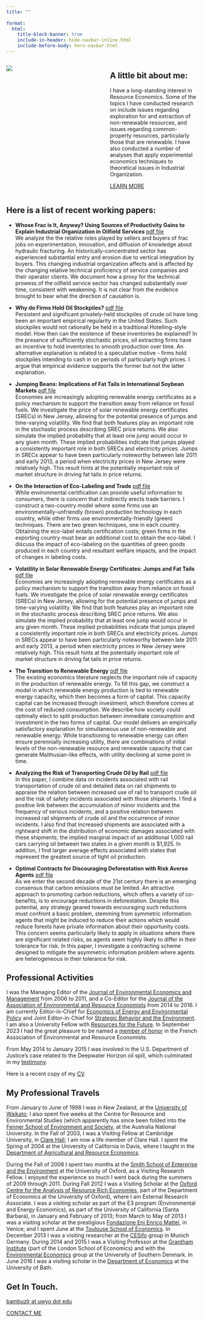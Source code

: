 ```yaml
---
title: ""
  
format: 
  html:
    title-block-banner: true
    include-in-header: hide-navbar-inline.html
    include-before-body: hero-navbar.html
---
```


<div class="page-index">


:::: {.columns}

::: {.column width="45%"}
![](uploads/1/2/4/5/124536544/published/cfmason.jpg)
:::

::: {.column width="5%"}

:::

::: {.column width="50%"}

## A little bit about me:

I have a long-standing interest in Resource Economics. Some of the topics I have conducted research on include issues regarding exploration for and extraction of non-renewable resources, and issues regarding common-property resources, particularly those that are renewable. I have also conducted a number of analyses that apply experimental economics techniques to theoretical issues in Industrial Organization.

<a href="travels.html" class="cta-button">LEARN MORE</a>

:::

::::


## Here is a list of recent working papers:

- **Whose Frac is It, Anyway? Using Sources of Productivity Gains to Explain Industrial Organization in Oilfield Services** [pdf file](uploads/1/2/4/5/124536544/whosefrack.pdf)  
  We analyze the the relative roles played by sellers and buyers of frac jobs on experimentation, innovation, and diffusion of knowledge about hydraulic fracturing. An historically-concentrated sector has experienced substantial entry and erosion due to vertical integration by buyers. This changing industrial organization affects and is affected by the changing relative technical proficiency of service companies and their operator clients. We document how a proxy for the technical prowess of the oilfield service sector has changed substantially over time, consistent with weakening. It is not clear from the evidence brought to bear what the direction of causation is.

- **Why do Firms Hold Oil Stockpiles?** [pdf file](uploads/1/2/4/5/124536544/oil_inventories.pdf)   
  Persistent and significant privately-held stockpiles of crude oil have long been an important empirical regularity in the United States. Such stockpiles would not rationally be held in a traditional Hotelling-style model. How then can the existence of these inventories be explained? In the presence of sufficiently stochastic prices, oil extracting firms have an incentive to hold inventories to smooth production over time. An alternative explanation is related to a speculative motive - firms hold stockpiles intending to cash in on periods of particularly high prices. I argue that empirical evidence supports the former but not the latter explanation.

- **Jumping Beans: Implications of Fat Tails in International Soybean Markets** [pdf file](uploads/1/2/4/5/124536544/Soybean-jump_v2.pdf)  
  Economies are increasingly adopting renewable energy certificates as a policy mechanism to support the transition away from reliance on fossil fuels. We investigate the price of solar renewable energy certificates (SRECs) in New Jersey, allowing for the potential presence of jumps and time-varying volatility. We find that both features play an important role in the stochastic process describing SREC price returns. We also simulate the implied probability that at least one jump would occur in any given month. These implied probabilities indicate that jumps played a consistently important role in both SRECs and electricity prices. Jumps in SRECs appear to have been particularly noteworthy between late 2011 and early 2013, a period when electricity prices in New Jersey were relatively high. This result hints at the potentially important role of market structure in driving fat tails in price returns.

- **On the Interaction of Eco-Labeling and Trade** [pdf file](uploads/1/2/4/5/124536544/Labeling_Trade.pdf)   
  While environmental certification can provide useful information to consumers, there is concern that it indirectly erects trade barriers.  I construct a two-country model where some firms use an environmentally-unfriendly (brown) production technology in each country, while other firms use environmentally-friendly (green) techniques.  There are two green techniques, one in each country.  Obtaining the eco-label entails certification costs; green firms in the exporting country must bear an additional cost to obtain the eco-label.  I discuss the impact of eco-labeling on the quantities of green goods produced in each country and resultant welfare impacts, and the impact of changes in labeling costs.


- **Volatility in Solar Renewable Energy Certificates: Jumps and Fat Tails** [pdf file](uploads/1/2/4/5/124536544/SolarJumpSREC_Oct2024.pdf)  
  Economies are increasingly adopting renewable energy certificates as a policy mechanism to support the transition away from reliance on fossil fuels. We investigate the price of solar renewable energy certificates (SRECs) in New Jersey, allowing for the potential presence of jumps and time-varying volatility. We find that both features play an important role in the stochastic process describing SREC price returns. We also simulate the implied probability that at least one jump would occur in any given month. These implied probabilities indicate that jumps played a consistently important role in both SRECs and electricity prices. Jumps in SRECs appear to have been particularly noteworthy between late 2011 and early 2013, a period when electricity prices in New Jersey were relatively high. This result hints at the potentially important role of market structure in driving fat tails in price returns.

- **The Transition to Renewable Energy** [pdf file](uploads/1/2/4/5/124536544/JAERE_v5.pdf)   
  The existing economics literature neglects the important role of capacity in the production of renewable energy. To fill this gap, we construct a model in which renewable energy production is tied to renewable energy capacity, which then becomes a form of capital. This capacity capital can be increased through investment, which therefore comes at the cost of reduced consumption. We describe how society could optimally elect to split production between immediate consumption and investment in the two forms of capital. Our model delivers an empirically satisfactory explanation for simultaneous use of non-renewable and renewable energy. While transitioning to renewable energy can often ensure perennially increasing utility, there are combinations of initial levels of the non-renewable resource and renewable capacity that can generate Malthusian-like effects, with utility declining at some point in time.

- **Analyzing the Risk of Transporting Crude Oil by Rail** [pdf file](uploads/1/2/4/5/124536544/Oil_by_Rail.pdf)  
  In this paper, I combine data on incidents associated with rail transportation of crude oil and detailed data on rail shipments to appraise the relation between increased use of rail to transport crude oil and the risk of safety incidents associated with those shipments. I find a positive link between the accumulation of minor incidents and the frequency of serious incidents, and a positive relation between increased rail shipments of crude oil and the occurrence of minor incidents. I also find that increased shipments are associated with a rightward shift in the distribution of economic damages associated with these shipments; the implied marginal impact of an additional 1,000 rail cars carrying oil between two states in a given month is $1,925. In addition, I find larger average effects associated with states that represent the greatest source of tight oil production.

- **Optimal Contracts for Discouraging Deforestation with Risk Averse Agents** [pdf file](uploads/1/2/4/5/124536544/ContractingCarbonOffsets-RAv05.pdf)   
  As we enter the second decade of the 21st century there is an emerging consensus that carbon emissions must be limited. An attractive approach to promoting carbon reductions, which offers a variety of co-benefits, is to encourage reductions in deforestation. Despite this potential, any strategy geared towards encouraging such reductions must confront a basic problem, stemming from symmetric information: agents that might be induced to reduce their actions which would reduce forests have private information about their opportunity costs. This concern seems particularly likely to apply in situations where there are significant related risks, as agents seem highly likely to differ in their tolerance for risk. In this paper, I investigate a contracting scheme designed to mitigate the asymmetric information problem where agents are heterogeneous in their tolerance for risk.



## Professional Activities

I was the Managing Editor of the [Journal of Environmental Economics and Management](https://www.sciencedirect.com/journal/journal-of-environmental-economics-and-management) from 2006 to 2011, and a Co-Editor for the [Journal of the Association of Environmental and Resource Economists](https://www.journals.uchicago.edu/toc/jaere/current) from 2014 to 2016. I am currently Editor-in-Chief for [Economics of Energy and Environmental Policy](https://www.iaee.org/en/publications/eeepscope.aspx) and Joint Editor-in-Chief for [Strategic Behavior and the Environment](https://www.nowpublishers.com/SBE). I am also a University Fellow with [Resources for the Future](http://www.rff.org/). In September 2023 I had the great pleasure to be named a [member of honor](https://faere.fr/en/members/honorary-members/) in the French Association of Environmental and Resource Economists. 

From May 2014 to January 2015 I was involved in the U.S. Department of Justice's case related to the Deepwater Horizon oil spill, which culminated in my [testimony](https://www.nola.com/news/business/bp-oil-spill-rippled-through-fabric-of-gulf-coast-economy-witness-testifies/article_c29487ec-ac76-579e-896e-8d0a5895206f.html).

Here is a recent copy of my [CV](uploads/1/2/4/5/124536544/CFMason_CV.pdf).



## My Professional Travels

From January to June of 1998 I was in New Zealand, at the [University of Waikato](http://www.mngt.waikato.ac.nz/depts/econ/index.asp); I also spent five weeks at the Centre for Resource and Environmental Studies (which apparently has since been folded into the [Fenner School of Environment and Society](https://fennerschool.anu.edu.au), at the Australia National University. In the Fall of 2003, I was a Visiting Fellow at Cambridge University, in [Clare Hall](http://www.clarehall.cam.ac.uk/); I am now a life member of Clare Hall.  I spent the Spring of 2004 at the University of California in Davis, where I taught in the [Department of Agricultural and Resource Economics](http://are.ucdavis.edu/).

During the Fall of 2008 I spent two months at the [Smith School of Enterprise and the Environment](http://www.smithschool.ox.ac.uk/) at the University of Oxford, as a Visiting Research Fellow.  I enjoyed the experience so much I went back during the summers of 2009 through 2011.  During Fall 2012 I was a Visiting Scholar at the [Oxford Centre for the Analysis of Resource Rich Economies](http://www.oxcarre.ox.ac.uk/), part of the Department of Economics at the University of Oxford), where I am External Research Associate.  I was a visiting scholar as part of the E3 program (Environmental and Energy Economics), as part of the University of California (Santa Barbara), in January and February of 2013; from March to May of 2013 I was a visiting scholar at the prestigious [Fondazione Eni Enrico Mattei](http://www.feem.it/), in Venice; and I spent June at the [Toulouse School of Economics](http://www2.toulouse.inra.fr/lerna/index.php?lang=eng).  In December 2013 I was a visiting researcher at the [CESifo](https://www.cesifo-group.de/ifoHome.html) group in Munich Germany.  During 2014 and 2015 I was a Visiting Professor at the [Grantham Institute](http://www.lse.ac.uk/GranthamInstitute/) (part of the London School of Economics) and with the [Environmental Economics](http://www.sdu.dk/en/om_sdu/institutter_centre/i_miljo_og_erhvervsoekonomi) group at the University of Southern Denmark.  In June 2016 I was a visiting scholar in the [Department of Economics](http://www.bath.ac.uk/economics/) at the University of Bath.  



## Get In Touch.

[bambuzlr at uwyo dot edu](mailto:bambuzlr@uwyo.edu)

<a href="mailto:bambuzlr@uwyo.edu" class="cta-button">CONTACT ME</a>


</div>

<style>
  body.page-index .navbar {
    display: none !important;
  }
</style>


<script>
window.addEventListener('DOMContentLoaded', () => {
  const heroNavbar = document.getElementById('hero-navbar');
  const defaultNavbar = document.querySelector('.navbar');

  if (heroNavbar) heroNavbar.style.transform = 'translateY(0)';
  if (defaultNavbar) defaultNavbar.style.display = 'none';
});

window.addEventListener('scroll', () => {
  const heroNavbar = document.getElementById('hero-navbar');
  const defaultNavbar = document.querySelector('.navbar');

  if (window.scrollY > 50) {
    if (heroNavbar) heroNavbar.style.transform = 'translateY(-100%)';  // fully hide
    if (defaultNavbar) defaultNavbar.style.display = 'flex';           // show Quarto nav
  } else {
    if (heroNavbar) heroNavbar.style.transform = 'translateY(0)';      // show hero nav
    if (defaultNavbar) defaultNavbar.style.display = 'none';           // hide Quarto nav
  }
});
</script>
